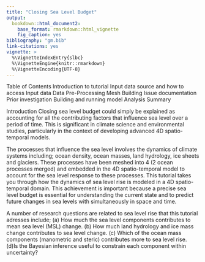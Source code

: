 ```yaml
---
title: "Closing Sea Level Budget"
output: 
  bookdown::html_document2:
    base_format: rmarkdown::html_vignette
    fig_caption: yes
bibliography: "gm.bib"
link-citations: yes
vignette: >
  %\VignetteIndexEntry{slbc}
  %\VignetteEngine{knitr::rmarkdown}
  %\VignetteEncoding{UTF-8}
---
```


Table of Contents
Introduction to tutorial
Input data source and how to access Input data
Data Pre-Processing
Mesh Building
Issue documentation
Prior investigation
Building and running model
Analysis
Summary

Introduction
Closing sea level budget could simply be explained as accounting for all the contributing factors that influence sea level over a period of time. This is significant in climate science and environmental studies, particularly in the context of developing advanced 4D spatio-temporal models. \n

The processes that influence the sea level involves the dynamics of climate systems including; ocean density, ocean masses, land hydrology, ice sheets and glaciers. These processes have been meshed into 4 (2 ocean processes merged) and embedded in the 4D spatio-temporal model to account for the sea level response to these processes. This tutorial takes you through how the dynamics of sea level rise is modeled in a 4D spatio-temporal domain. This achievement is important because a precise sea level budget is essential for understanding the current state and to predict future changes in sea levels with simultaneously in space and time.\n


A number of research questions are related to sea level rise that this tutorial adresses include; (a) How much the sea level components contributes to mean sea level (MSL) change. (b) How much land hydrology and ice mass change contributes to sea level change. (c) Which of the ocean mass components (manometric and steric) contributes more to sea level rise. (d)Is the Bayesian inference useful to constrain each component within uncertainty?
